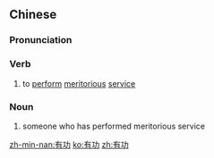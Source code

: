 ==Chinese==
{{zh-forms}}

===Pronunciation===
{{zh-pron
|m=yǒugōng
|c=jau5 gung1
|h=pfs=yû-kûng
|mn=iú-kong
|cat=v,n
}}

===Verb===
{{zh-verb}}

# to [[perform]] [[meritorious]] [[service]]

===Noun===
{{zh-noun}}

# someone who has performed meritorious service

[[zh-min-nan:有功]]
[[ko:有功]]
[[zh:有功]]